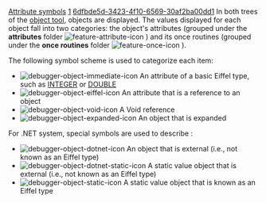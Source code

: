 [[Property:title|Attribute symbols]]
[[Property:weight|1]]
[[Property:uuid|6dfbde5d-3423-4f10-6569-30af2ba00dd1]]
In both trees of the [[Object tool|object tool]], objects are displayed. The values displayed for each object fall into two categories: the object's attributes (grouped under the '''attributes''' folder  [[Image:feature-attribute-icon]]  ) and its once routines (grouped under the '''once routines''' folder  [[Image:feature-once-icon]]  ). 

The following symbol scheme is used to categorize each item:
*   [[Image:debugger-object-immediate-icon]]  An attribute of a basic Eiffel type, such as [[ref:/libraries/base/reference/kernel/integer_chart.xml|INTEGER]] or [[ref:/libraries/base/reference/kernel/classic/double_chart.xml|DOUBLE]] 
*   [[Image:debugger-object-eiffel-icon]]  An attribute that is a reference to an object 
*   [[Image:debugger-object-void-icon]]  A Void reference 
*   [[Image:debugger-object-expanded-icon]]  An object that is expanded 

For .NET system, special symbols are used to describe :
*   [[Image:debugger-object-dotnet-icon]]  An object that is external (i.e., not known as an Eiffel type) 
*   [[Image:debugger-object-dotnet-static-icon]]  A static value object that is external (i.e., not known as an Eiffel type) 
*   [[Image:debugger-object-static-icon]]  A static value object that is known as an Eiffel type 




